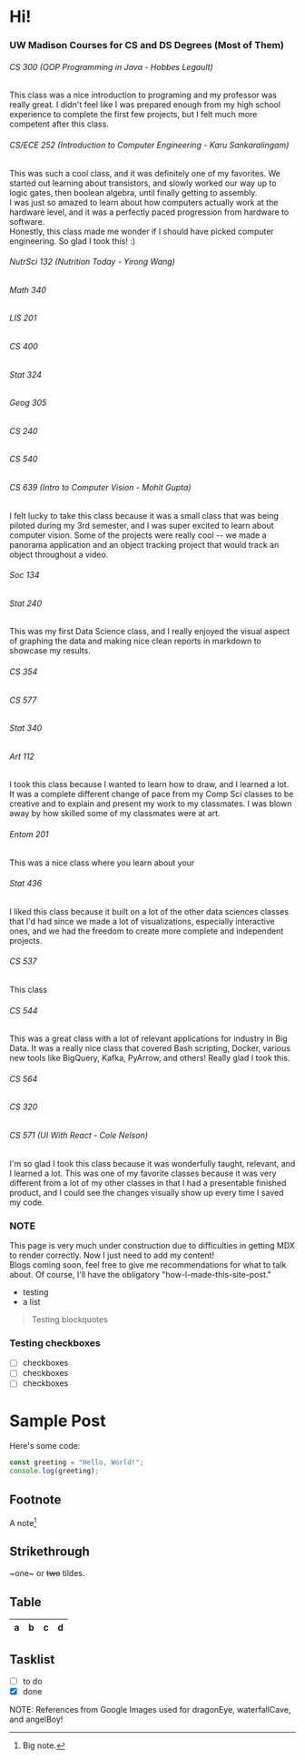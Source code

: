 # Hi! 

### UW Madison Courses for CS and DS Degrees (Most of Them)
###### CS 300 (OOP Programming in Java - Hobbes Legault)
This class was a nice introduction to programing and my professor was really great. I didn't feel like I was prepared enough from my high school experience to complete the first few projects,
but I felt much more competent after this class.

###### CS/ECE 252 (Introduction to Computer Engineering - Karu Sankaralingam)
This was such a cool class, and it was definitely one of my favorites. We started out learning about transistors, and slowly worked our way up to logic gates, then boolean algebra, until finally getting to assembly.  
I was just so amazed to learn about how computers actually work at the hardware level, and it was a perfectly paced progression from hardware to software.  
Honestly, this class made me wonder if I should have picked computer engineering. So glad I took this! :)

###### NutrSci 132 (Nutrition Today - Yirong Wang)


###### Math 340


###### LIS 201


###### CS 400


###### Stat 324
###### Geog 305
###### CS 240
###### CS 540
###### CS 639 (Intro to Computer Vision - Mohit Gupta)
I felt lucky to take this class because it was a small class that was being piloted during my 3rd semester, and I was super excited to learn about computer vision.
Some of the projects were really cool -- we made a panorama application and an object tracking project that would track an object throughout a video.

###### Soc 134
###### Stat 240
This was my first Data Science class, and I really enjoyed the visual aspect of graphing the data and making nice clean reports in markdown to showcase my results. 

###### CS 354 

###### CS 577
###### Stat 340
###### Art 112
I took this class because I wanted to learn how to draw, and I learned a lot. It was a complete different change of pace from my Comp Sci classes to be creative and to explain and
present my work to my classmates. I was blown away by how skilled some of my classmates were at art. 

###### Entom 201
This was a nice class where you learn about your 

###### Stat 436
I liked this class because it built on a lot of the other data sciences classes that I'd had since we made a lot of visualizations, especially interactive ones, and we had the freedom
to create more complete and independent projects.

###### CS 537
This class 

###### CS 544
This was a great class with a lot of relevant applications for industry in Big Data. It was a really nice class that covered Bash scripting, Docker, various new tools like
BigQuery, Kafka, PyArrow, and others! Really glad I took this.

###### CS 564
###### CS 320
###### CS 571 (UI With React - Cole Nelson)
I'm so glad I took this class because it was wonderfully taught, relevant, and I learned a lot. This was one of my favorite classes because it was very different 
from a lot of my other classes in that I had a presentable finished product, and I could see the changes visually show up every time I saved my code. 




### NOTE

This page is very much under construction due to difficulties in getting MDX to render correctly. Now I just need to add my content!  
Blogs coming soon, feel free to give me recommendations for what to talk about. Of course, I'll have the obligatory "how-I-made-this-site-post."

- testing
- a list

> Testing blockquotes

### Testing checkboxes
* [ ] checkboxes
* [ ] checkboxes
* [ ] checkboxes

# Sample Post

Here's some code:

```js
const greeting = "Hello, World!";
console.log(greeting);
```

## Footnote

A note[^1]

[^1]: Big note.

## Strikethrough

~one~ or ~~two~~ tildes.

## Table

| a | b  |  c |  d  |
| - | :- | -: | :-: |

## Tasklist

* [ ] to do
* [x] done

NOTE: References from Google Images used for dragonEye, waterfallCave, and angelBoy!
